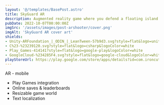 ```yaml
---
layout: '@/templates/BasePost.astro'
title: SkyGuard AR
description: Augmented reality game where you defend a floating island from incoming enemies.
pubDate: 2022-10-07T00:00:00Z
imgSrc: '/assets/images/post-arshooter/cover.png'
imgAlt: 'SkyGuard AR cover art'
shields:
- Unity-ARFoundation_|_ODIN_|_LeanTween-57b9d3.svg?style=flat&logo=unity
- C%23-%23239120.svg?style=flat&logo=csharp&logoColor=white
- Play_Games-414141?style=flat&logo=google-play&logoColor=white
- GoogleCloud-%234285F4.svg?style=flat&logo=google-cloud&logoColor=white
playStoreUrl: https://play.google.com/store/apps/details?id=com.ironcuttergames.arshooter
---
```


AR - mobile

- Play Games integration
- Online saves & leaderboards
- Resizable game world
- Text localization
